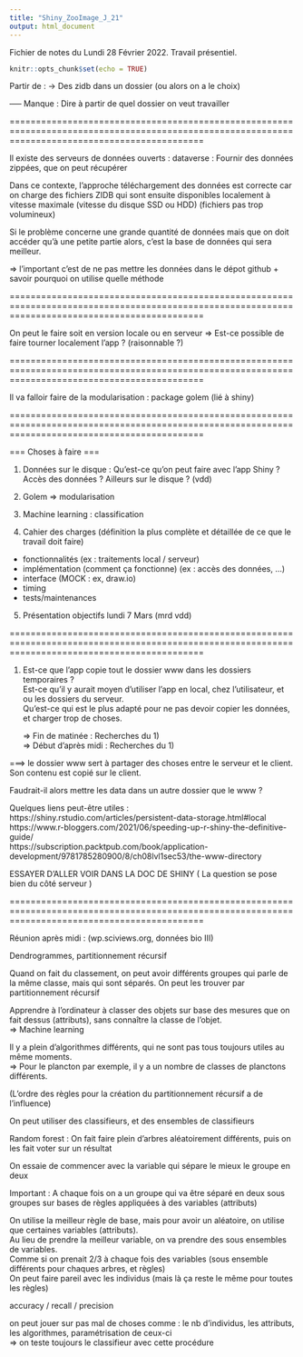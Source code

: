 ```yaml
---
title: "Shiny_ZooImage_J_21"
output: html_document
---
```


Fichier de notes du Lundi 28 Février 2022. Travail présentiel.

```r
knitr::opts_chunk$set(echo = TRUE)
```

Partir de :
-> Des zidb dans un dossier (ou alors on a le choix)

----- Manque : Dire à partir de quel dossier on veut travailler


=================================================================================================================================================

Il existe des serveurs de données ouverts : dataverse :
Fournir des données zippées, que on peut récupérer

Dans ce contexte, l'approche téléchargement des données est correcte car on charge des fichiers ZIDB qui sont ensuite disponibles localement à vitesse maximale (vitesse du disque SSD ou HDD) (fichiers pas trop volumineux)

Si le problème concerne une grande quantité de données mais que on doit accéder qu'à une petite partie alors, c'est la base de données qui sera meilleur.

=> l'important c'est de ne pas mettre les données dans le dépot github + savoir pourquoi on utilise quelle méthode

=================================================================================================================================================

On peut le faire soit en version locale ou en serveur
=> Est-ce possible de faire tourner localement l'app ? (raisonnable ?)

=================================================================================================================================================

Il va falloir faire de la modularisation : package golem (lié à shiny)

=================================================================================================================================================

=== Choses à faire ===

1) Données sur le disque : Qu'est-ce qu'on peut faire avec l'app Shiny ? Accès des données ? Ailleurs sur le disque ? (vdd)

2) Golem => modularisation

3) Machine learning : classification

4) Cahier des charges (définition la plus complète et détaillée de ce que le travail doit faire) \
- fonctionnalités (ex : traitements local / serveur) \
- implémentation (comment ça fonctionne) (ex : accès des données, ...) \
- interface (MOCK : ex, draw.io) \
- timing \
- tests/maintenances \

5) Présentation objectifs lundi 7 Mars (mrd vdd)

=================================================================================================================================================

1) Est-ce que l'app copie tout le dossier www dans les dossiers temporaires ? \
   Est-ce qu'il y aurait moyen d'utiliser l'app en local, chez l'utilisateur, et ou les dossiers du serveur. \
   Qu'est-ce qui est le plus adapté pour ne pas devoir copier les données, et charger trop de choses. \
   
   => Fin de matinée : Recherches du 1) \
   => Début d'après midi : Recherches du 1) \
   
===> le dossier www sert à partager des choses entre le serveur et le client. Son contenu est copié sur le client.

Faudrait-il alors mettre les data dans un autre dossier que le www ?

Quelques liens peut-être utiles : \
https://shiny.rstudio.com/articles/persistent-data-storage.html#local \
https://www.r-bloggers.com/2021/06/speeding-up-r-shiny-the-definitive-guide/ \
https://subscription.packtpub.com/book/application-development/9781785280900/8/ch08lvl1sec53/the-www-directory \


ESSAYER D'ALLER VOIR DANS LA DOC DE SHINY
( La question se pose bien du côté serveur )


=================================================================================================================================================

Réunion après midi :        (wp.sciviews.org, données bio III)

Dendrogrammes, partitionnement récursif

Quand on fait du classement, on peut avoir différents groupes qui parle de la même classe, mais qui sont séparés. On peut les trouver par partitionnement récursif

Apprendre à l'ordinateur à classer des objets sur base des mesures que on fait dessus (attributs), sans connaître la classe de l'objet. \
=> Machine learning

Il y a plein d'algorithmes différents, qui ne sont pas tous toujours utiles au même moments. \
=> Pour le plancton par exemple, il y a un nombre de classes de planctons différents. \

(L'ordre des règles pour la création du partitionnement récursif a de l'influence)

On peut utiliser des classifieurs, et des ensembles de classifieurs


Random forest : On fait faire plein d'arbres aléatoirement différents, puis on les fait voter sur un résultat

On essaie de commencer avec la variable qui sépare le mieux le groupe en deux


Important : A chaque fois on a un groupe qui va être séparé en deux sous groupes sur bases de règles appliquées à des variables (attributs)

On utilise la meilleur règle de base, mais pour avoir un aléatoire, on utilise que certaines variables (attributs). \
Au lieu de prendre la meilleur variable, on va prendre des sous ensembles de variables. \
Comme si on prenait 2/3 à chaque fois des variables (sous ensemble différents pour chaques arbres, et règles) \
On peut faire pareil avec les individus (mais là ça reste le même pour toutes les règles) \


accuracy / recall / precision


on peut jouer sur pas mal de choses comme : le nb d'individus, les attributs, les algorithmes, paramétrisation de ceux-ci \
=> on teste toujours le classifieur avec cette procédure \